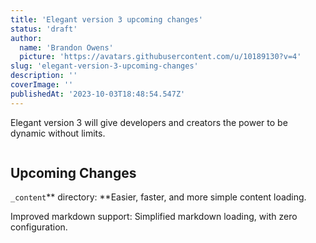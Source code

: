 ```yaml
---
title: 'Elegant version 3 upcoming changes'
status: 'draft'
author:
  name: 'Brandon Owens'
  picture: 'https://avatars.githubusercontent.com/u/10189130?v=4'
slug: 'elegant-version-3-upcoming-changes'
description: ''
coverImage: ''
publishedAt: '2023-10-03T18:48:54.547Z'
---
```


Elegant version 3 will give developers and creators the power to be dynamic without limits.

<div class="my-8 shadow-xl"><img class="rounded-xl" src="/images/screenshot-2023-10-03-192552-U3MT.png" alt=""></div>

## Upcoming Changes

`_content`\*\* directory: \*\*Easier, faster, and more simple content loading.

Improved markdown support: Simplified markdown loading, with zero configuration.

